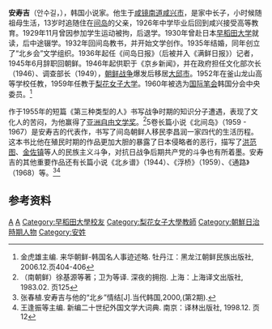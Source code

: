 {{Infobox writer <!-- see Template:Infobox writer -->
| name         = 安寿吉
| image        = An Su Gil.jpg
| imagesize    = 200px
| caption      = 安壽吉
| pseudonym<!-- 筆名 --> = 
| birthname    = 
| birthdate    = {{birth date|1911|11|3}}
| birthplace   = {{KOR-JPN}}[[咸镜南道_(日治時期)|咸鏡南道]][[咸兴市|咸興府]]
| deathdate    = {{death date and age|1977|4|18|1911|11|3}}
| deathplace   = {{ROK-1972|short=yes}}[[大邱廣域市|大邱廣域市]]
| occupation<!-- 職業 -->   = [[小说家|小说家]]
| nationality               = {{JPN-EMP}}（1911－1945）<br>{{KOR-USSR}}（1945－1946）<br>{{PRK-1947}}（1946－1948）<br>{{DPRK}}（1948－1949）<br>{{ROK-1972}}（1948－1972）
| period<!-- 創作時期 -->   =  
| genre<!-- 體裁 -->        = [[小说|小说]]
| subject<!-- 主題 -->      =  
| movement<!-- 文學運動 --> =  
| notableworks<!--代表作--> = 《第三种类型的人》<br />《北间岛》<br /> 《北乡谱》<br />《浮桥》<br />《通路》
| spouse<!-- 配偶 -->       =   <!--{{marriage|姓名|结婚年|离婚年}} -->
| partner<!-- 伴侶 -->      = 
| children                  = 
| relatives                 = 
| influences<!--受影響於--> = 
| influenced<!-- 影響了-->  = 
| awards<!-- 獎項 -->       =
| signature<!-- 簽名 -->    =  
}}
{{Infobox Korean name
|title = 朝鲜人名
|hangul=안수길
|hanja=安壽吉
|rr=An Su-gil
|mr=An Sugil
|hangulho = 
|hanjaho = 
|rrho = 
|mrho = 
|hangula = 
|hanjaa = 
|rra = 
|mra = 
}}
'''安寿吉'''（안수길，{{bd|1911年|11月3日|1977年|4月18日}}），韩国小说家。他生于[[咸镜南道|咸镜南道]][[咸兴市|咸兴市]]，是家中长子，小时候随祖母生活，13岁时追随住在[[间岛|间岛]]的父亲，1926年中学毕业后回到咸兴接受高等教育。1929年11月曾因参加学生运动被拘，后退学。1930年曾赴日本[[早稻田大学|早稻田大学]]就读，后中途辍学。1932年回间岛教书，并开始文学创作。1935年结婚，同年创立了“北乡会”文学组织。1936年起任《间岛日报》（后被并入《满鲜日报》）记者，1945年6月辞职回朝鲜。1946年起供职于《京乡新闻》，并在政府担任文化部次长（1946）、调查部长（1949），[[朝鲜战争|朝鲜战争]]爆发后移居[[大邱市|大邱市]]。1952年在釜山龙山高等学校任教，1959年任教于[[梨花女子大学|梨花女子大学]]。1960年被选为[[国际笔会|国际笔会]]韩国分会中央委员。<ref>金虎雄主编. 来华朝鲜-韩国名人事迹述略. 牡丹江：黑龙江朝鲜民族出版社, 2006.12.页404-406</ref>

作于1955年的短篇《第三种类型的人》书写战争时期的知识分子遭遇，表现了文化人的苦闷，为他赢得了[[亚洲自由文学奖|亚洲自由文学奖]]。<ref>（南朝鲜）徐基源等著；卫为等译. 深夜的拥抱. 上海：上海译文出版社, 1983.02. 页125</ref>5卷长篇小说《北间岛》（1959 - 1967）是安寿吉的代表作，书写了间岛朝鲜人移民李昌润一家四代的生活历程。这本书比他在殖民时期的作品更加大胆的暴露了日本侵略者的恶行，描写了[[洪范图|洪范图]]、[[金佐镇|金佐镇]]等人的民族主义斗争，对抗日战争后期共产党的斗争也有所着墨。安寿吉的其他重要作品还有长篇小说《北乡谱》（1944）、《浮桥》（1959）、《通路》（1968）等。<ref>张春植.安寿吉与他的“北乡”情结[J].当代韩国,2000,(第2期).</ref><ref>王逢振等主编. 新编二十世纪外国文学大词典. 南京：译林出版社, 1998.12. 页12</ref>

==参考资料==
{{reflist}}

[[Category:韩国小说家|A]]
[[Category:咸兴市出身人物|A]]
[[Category:早稻田大學校友|Category:早稻田大學校友]]
[[Category:梨花女子大學教師|Category:梨花女子大學教師]]
[[Category:朝鮮日治時期人物|Category:朝鮮日治時期人物]]
[[Category:安姓|Category:安姓]]